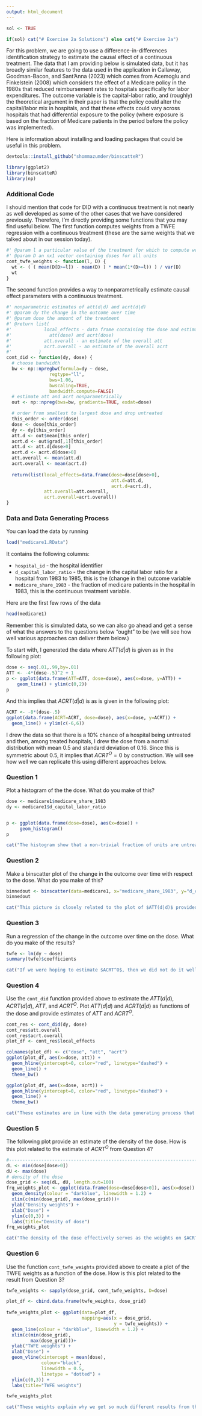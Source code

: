 ```yaml
---
output: html_document
---
```


```r
sol <- TRUE

if(sol) cat("# Exercise 2a Solutions") else cat("# Exercise 2a")
```

For this problem, we are going to use a difference-in-differences identification strategy to estimate the causal effect of a continuous treatment.  The data that I am providing below is simulated data, but it has broadly similar features to the data used in the application in Callaway, Goodman-Bacon, and Sant'Anna (2023) which comes from Acemoglu and Finkelstein (2008) which considers the effect of a Medicare policy in the 1980s that reduced reimbursement rates to hospitals specifically for labor expenditures.  The outcome variable is the capital-labor ratio, and (roughly) the theoretical argument in their paper is that the policy could alter the capital/labor mix in hospitals, and that these effects could vary across hospitals that had differential exposure to the policy (where exposure is based on the fraction of Medicare patients in the period before the policy was implemented).

Here is information about installing and loading packages that could be useful in this problem.

```r
devtools::install_github("shommazumder/binscatteR")
```

```r
library(ggplot2)
library(binscatteR)
library(np)
```



### Additional Code

I should mention that code for DID with a continuous treatment is not nearly as well developed as some of the other cases that we have considered previously.  Therefore, I'm directly providing some functions that you may find useful below.  The first function computes weights from a TWFE regression with a continuous treatment (these are the same weights that we talked about in our session today).

```r
#' @param l a particular value of the treatment for which to compute weights
#' @param D an nx1 vector containing doses for all units
cont_twfe_weights <- function(l, D) {
  wt <- ( ( mean(D[D>=l]) - mean(D) ) * mean(1*(D>=l)) ) / var(D)
  wt
}
```

The second function provides a way to nonparametrically estimate causal effect parameters with a continuous treatment.

```r
#' nonparametric estimates of att(d|d) and acrt(d|d)
#' @param dy the change in the outcome over time
#' @param dose the amount of the treatment
#' @return list( 
#'            local_effects - data frame containing the dose and estimates of 
#'              att(dose) and acrt(dose)
#'            att.overall - an estimate of the overall att
#'            acrt.overall - an estimate of the overall acrt
#'          )
cont_did <- function(dy, dose) {
  # choose bandwidth
  bw <- np::npregbw(formula=dy ~ dose,
                regtype="ll",
                bws=1.06,
                bwscaling=TRUE,
                bandwidth.compute=FALSE)
  # estimate att and acrt nonparametrically
  out <- np::npreg(bws=bw, gradients=TRUE, exdat=dose)

  # order from smallest to largest dose and drop untreated
  this_order <- order(dose)
  dose <- dose[this_order]
  dy <- dy[this_order]
  att.d <- out$mean[this_order]
  acrt.d <- out$grad[,1][this_order]
  att.d <- att.d[dose>0]
  acrt.d <- acrt.d[dose>0]
  att.overall <- mean(att.d)
  acrt.overall <- mean(acrt.d)
  
  return(list(local_effects=data.frame(dose=dose[dose>0],
                                       att.d=att.d,
                                       acrt.d=acrt.d),
              att.overall=att.overall,
              acrt.overall=acrt.overall))
}
```

### Data and Data Generating Process

You can load the data by running
```r
load("medicare1.RData")
```

It contains the following columns:

* `hospital_id` - the hospital identifier
* `d_capital_labor_ratio` - the change in the capital labor ratio for a hospital from 1983 to 1985, this is the (change in the) outcome variable 
* `medicare_share_1983` - the fraction of medicare patients in the hospital in 1983, this is the continuous treatment variable.

Here are the first few rows of the data
```r
head(medicare1)
```

Remember this is simulated data, so we can also go ahead and get a sense of what the answers to the questions below "ought" to be (we will see how well various approaches can deliver them below.)

To start with, I generated the data where $ATT(d|d)$ is given as in the following plot:
```r
dose <- seq(.01,.99,by=.01)
ATT <- -4*(dose-.5)^2 + 1
p <- ggplot(data.frame(ATT=ATT, dose=dose), aes(x=dose, y=ATT)) + 
    geom_line() + ylim(c(0,2))
p
```

And this implies that $ACRT(d|d)$ is as is given in the following plot:
```r
ACRT <- -8*(dose-.5)
ggplot(data.frame(ACRT=ACRT, dose=dose), aes(x=dose, y=ACRT)) +
  geom_line() + ylim(c(-6,6))
```

I drew the data so that there is a 10% chance of a hospital being untreated and then, among treated hospitals, I drew the dose from a normal distribution with mean 0.5 and standard deviation of 0.16.  Since this is symmetric about 0.5, it implies that $ACRT^O=0$ by construction.  We will see how well we can replicate this using different approaches below.  


### Question 1

Plot a histogram of the the dose.  What do you make of this?

```r
dose <- medicare1$medicare_share_1983
dy <- medicare1$d_capital_labor_ratio


p <- ggplot(data.frame(dose=dose), aes(x=dose)) + 
     geom_histogram()
p
```

```r
cat("The histogram show that a non-trivial fraction of units are untreated while common values of the treatment are around 0.5 and this decreases as we move towards the 0 and 1.  This is in line with the data generating process described above.")
```

### Question 2

Make a binscatter plot of the change in the outcome over time with respect to the dose.  What do you make of this?

```r
binnedout <- binscatter(data=medicare1, x="medicare_share_1983", y="d_capital_labor_ratio")
binnedout
```

```r
cat("This picture is closely related to the plot of $ATT(d|d)$ provided earlier.  The size of the dots also reflects the distribution of the dose that was discussed in Question 1.")
```

### Question 3

Run a regression of the change in the outcome over time on the dose.  What do you make of the results?

```r
twfe <- lm(dy ~ dose)
summary(twfe)$coefficients
```

```r
cat("If we were hoping to estimate $ACRT^O$, then we did not do it well here: recall that $ACRT^O=0$, but here the coefficient on the dose is 1.08 and strongly statistically different from 0.")
```

### Question 4

Use the `cont_did` function provided above to estimate the $ATT(d|d)$, $ACRT(d|d)$, $ATT$, and $ACRT^O$.  Plot $ATT(d|d)$ and $ACRT(d|d)$ as functions of the dose and provide estimates of $ATT$ and $ACRT^O$.

```r
cont_res <- cont_did(dy, dose)
cont_res$att.overall
cont_res$acrt.overall
plot_df <- cont_res$local_effects

colnames(plot_df) <- c("dose", "att", "acrt")
ggplot(plot_df, aes(x=dose, att)) +
  geom_hline(yintercept=0, color="red", linetype="dashed") +
  geom_line() +
  theme_bw()

ggplot(plot_df, aes(x=dose, acrt)) +
  geom_hline(yintercept=0, color="red", linetype="dashed") +
  geom_line() +
  theme_bw()
```

```r
cat("These estimates are in line with the data generating process that we described above.  Note also that `acrt.overall` is much closer to 0 than what we got with the TWFE regression.")
```

### Question 5

The following plot provide an estimate of the density of the dose.  How is this plot related to the estimate of $ACRT^O$ from Question 4?

```r
#-----------------------------------------------------------------------------
dL <- min(dose[dose>0])
dU <- max(dose)
# density of the dose
dose_grid <- seq(dL, dU, length.out=100)
frq_weights_plot <- ggplot(data.frame(dose=dose[dose>0]), aes(x=dose)) +
  geom_density(colour = "darkblue", linewidth = 1.2) +
  xlim(c(min(dose_grid), max(dose_grid)))+
  ylab("Density weights") +
  xlab("Dose") +
  ylim(c(0,3)) + 
  labs(title="Density of dose")
frq_weights_plot
```

```r
cat("The density of the dose effectively serves as the weights on $ACRT(d|d)$ to deliver an estimate of $ACRT^O$.  Here you can see that values of the dose near 0.5 get the most weights &mdash; this makes sense as these doses around 0.5 are more common than doses closer to 0 or 1.")
```


### Question 6

Use the function `cont_twfe_weights` provided above to create a plot of the TWFE weights as a function of the dose.  How is this plot related to the result from Question 3?

```r
twfe_weights <- sapply(dose_grid, cont_twfe_weights, D=dose)

plot_df <- cbind.data.frame(twfe_weights, dose_grid)
  
twfe_weights_plot <- ggplot(data=plot_df,
                            mapping=aes(x = dose_grid,
                                        y = twfe_weights)) +
  geom_line(colour = "darkblue", linewidth = 1.2) +
  xlim(c(min(dose_grid),
         max(dose_grid)))+
  ylab("TWFE weights") +
  xlab("Dose") +
  geom_vline(xintercept = mean(dose),
             colour="black",
             linewidth = 0.5,
             linetype = "dotted") +
  ylim(c(0,3)) +
  labs(title="TWFE weights")

twfe_weights_plot
```

```r
cat("These weights explain why we get so much different results from the TWFE regression relative to the nonparametric approach.  The TWFE regression puts substantially more weight on low values of the dose.  We know that the $ACRT(d|d)$ was larger for small values of the dose.  Therefore, if we put more weight on those values of the dose, then we will get a larger estimate of the summary measure &mdash; this is exactly what is happening with the TWFE regression.")
```
